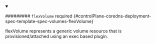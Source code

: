 


<details className="config-field" data-expandable="true" open>
<summary>

######### `flexVolume` <span className="config-field-required" data-required="false">required</span> <span className="config-field-type"></span> <span className="config-field-default"></span> <span className="config-field-enum"></span> {#controlPlane-coredns-deployment-spec-template-spec-volumes-flexVolume}

flexVolume represents a generic volume resource that is
provisioned/attached using an exec based plugin.

</summary>

<PartialFlexvolumereference />


</details>
